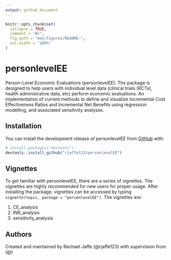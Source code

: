 ```yaml
---
output: github_document
---
```


<!-- README.md is generated from README.Rmd. Please edit that file -->

```r
knitr::opts_chunk$set(
  collapse = TRUE,
  comment = "#>",
  fig.path = "man/figures/README-",
  out.width = "100%"
)
```

# personlevelEE

<!-- badges: start -->
<!-- badges: end -->

Person-Level Economic Evaluations (personlevelEE). The package is designed to help users with individual level data (clinical trials (RCTs), health administrative data, etc) perform economic evaluations. An implementation of current methods to define and visualize Incremental Cost Effectiveness Ratios and Incremental Net Benefits using regression modelling, and associated sensitivity analyses. 

## Installation

You can install the development release of personlevelEE from [GitHub](https://github.com/) with:

``` r
# install.packages("devtools")
devtools::install_github("rjaffe123/personlevelEE")
```

## Vignettes

To get familiar with personlevelEE, there are a series of vignettes. The vignettes are highly recommended for new users for proper usage. After installing the package, vignettes can be accessed by typing `vignette(topic, package = "personlevelEE")`. The vignettes are:

1. CE_analysis
2. INB_analysis
3. sensitivity_analysis


## Authors

Created and maintained by Rachael Jaffe (@rjaffe123) with supervision from (@)

